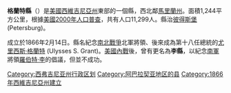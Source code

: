 {{Otheruses|格蘭特縣|subject=美國西維吉尼亞州的一個縣|other=同名的縣}}
{{Infobox U.S. County|
 county  = 格蘭特縣 |
 state = 西維吉尼亞州 |
 en county  = Grant County |
 en state = West Virginia |
 seal =  |
 map = Map of West Virginia highlighting Grant County.svg |
 map size = 225 |
 founded = 1866 |
 seat = [[Petersburg,_West_Virginia|Petersburg]] | 
 area_total_sq_mi =480 |
 area_water_sq_mi =3 |
 area percentage = 0.62% |
 census yr = 2000 |
 pop = 11299 |
 density_km2 =9 |
 web = |
|}}
'''格蘭特縣'''（{{lang-en|Grant County}}）是[[美國|美國]][[西維吉尼亞州|西維吉尼亞州]]東部的一個縣，西北鄰[[馬里蘭州|馬里蘭州]]。面積1,244平方公里，根據[[美國2000年人口普查|美國2000年人口普查]]，共有人口11,299人。縣治[[彼得斯堡_(西維吉尼亞州)|彼得斯堡]] (Petersburg)。	

成立於1866年2月14日。縣名紀念[[南北戰爭|南北戰爭]]北軍將領、後來成為第十八任總統的[[尤里西斯·格蘭特|尤里西斯·格蘭特]] (Ulysses S. Grant)。[[美國內戰|美國內戰]]後，曾有更名為'''李縣'''，以紀念[[美利堅邦聯|南軍]]將領[[羅伯特·李|羅伯特·李]]的倡議，但並不成功。

{{Authority control}}

{{DEFAULTSORT:Grant County}}
[[Category:西弗吉尼亚州行政区划|Category:西弗吉尼亚州行政区划]]
[[Category:阿巴拉契亚地区的县|Category:阿巴拉契亚地区的县]]
[[Category:1866年西維吉尼亞州建立|Category:1866年西維吉尼亞州建立]]

{{WestVirginia-geo-stub}}